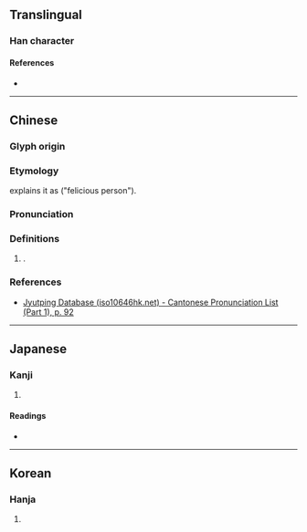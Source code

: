 {{character info}}
==Translingual==

===Han character===
{{Han char|rn=38|rad=女|as=06|sn=9|four=44461|canj=VGR|ids=⿰女吉}}

====References====
* {{Han ref|kx=0259.220|dkj=06207|dj=0525.230|hdz=21042.070|uh=59DE|ud=23006|bh=CE63|bd=52835}}

----

==Chinese==
{{zh-forms}}

===Glyph origin===
{{Han etym}}

===Etymology===
{{w|Zuo zhuan}} explains it as {{lang|zh|吉人}} ("felicious person").

===Pronunciation===
{{zh-pron
|m=jí
|c=gat1
|mc=y
|oc=y
|cat=pn
}}

===Definitions===
{{zh-hanzi}}

# {{surname|zh}}.

===References===
* [http://www.iso10646hk.net/jp/document/download.jsp Jyutping Database (iso10646hk.net) - Cantonese Pronunciation List (Part 1), p. 92]

----

==Japanese==

===Kanji===
{{ja-kanji|grade=|rs=女06}}

# {{rfdef|ja|sort=女06}}

====Readings====
* {{ja-readings|on=[[きつ]] (kitsu), [[きち]] (kichi)|kun=[[つつしむ]] (tsutsushimu)}}

----

==Korean==

===Hanja===
{{ko-hanja|hangeul=길|rv=gil|mr=kil}}

# {{rfdef|ko|sort=女06}}
